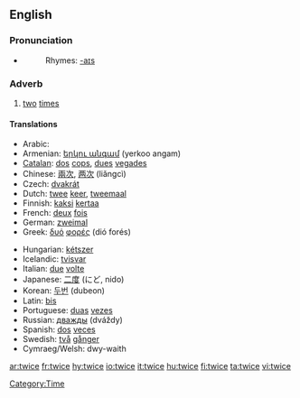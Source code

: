 ==English==

===Pronunciation===
*{{audio|en-us-twice.ogg|Audio (US)}}
*:Rhymes: [[Rhymes:English:-aɪs|-aɪs]]

===Adverb===
{{en-adv|-}}

# [[two]] [[time]]s

====Translations====
{{top}}
*Arabic: {{ARchar|[[مرتين]]}} {{Unicode|(maraté:n)}}
*Armenian: [[երկու անգամ]] (yerkoo angam)
*[[Catalan]]: [[dos]] [[cops]], [[dues]] [[vegades]]
*Chinese: [[兩次]], [[两次]] (liǎngcì)
*Czech: [[dvakrát]]
*Dutch: [[twee]] [[keer]], [[tweemaal]]
*Finnish: [[kaksi]] [[kertaa]]
*French: [[deux]] [[fois]]
*German: [[zweimal]]
*Greek: [[δυό]] [[φορές]] (dió forés)
{{mid}}
*Hungarian: [[kétszer]]
*Icelandic: [[tvisvar]]
*Italian: [[due]] [[volte]]
*Japanese: [[二度]] (にど, nido)
*Korean: [[두번]] (dubeon)
*Latin: [[bis#Latin|bis]]
*Portuguese: [[duas]] [[vez#Portuguese|vezes]]
*Russian: [[дважды]] (dváždy)
*Spanish: [[dos]] [[vez#Spanish|veces]]
*Swedish: [[två]] [[gånger]]
*Cymraeg/Welsh: dwy-waith
{{bottom}}

[[Category:Time]]

[[ar:twice]]
[[fr:twice]]
[[hy:twice]]
[[io:twice]]
[[it:twice]]
[[hu:twice]]
[[fi:twice]]
[[ta:twice]]
[[vi:twice]]